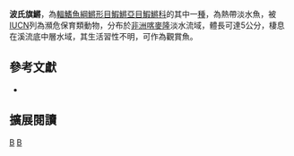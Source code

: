 {{Speciesbox 
| taxon = Aphyosemion poliaki
| status = EN
| status_system = IUCN3.1
| authority =  [[Amiet|Amiet]], 1991
| synonyms = 
}}
'''波氏旗鱂'''，為[[輻鰭魚綱|輻鰭魚綱]][[鱂形目|鱂形目]][[鰕鱂亞目|鰕鱂亞目]][[鰕鱂科|鰕鱂科]]的其中一[[種|種]]，為熱帶淡水魚，被[[IUCN|IUCN]]列為瀕危保育類動物，分布於[[非洲|非洲]][[喀麥隆|喀麥隆]]淡水流域，體長可達5公分，棲息在溪流底中層水域，其生活習性不明，可作為觀賞魚。

== 參考文獻 ==
*{{FishBase_species|genus=Aphyosemion|species=poliaki|year=2014|month=7}}

== 擴展閱讀 ==
{{refbegin}}
{{wikispecies-inline|Aphyosemion poliaki|波氏旗鱂}}
{{refend}}
{{Taxonbar|from=Q7585245}}

[[Category:觀賞魚|B]]
[[Category:旗鱂屬|B]]